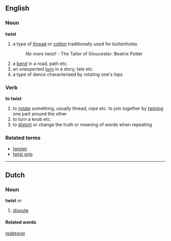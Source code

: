 ==English==
===Noun===
'''twist'''

#a type of [[thread]] or [[cotton]] traditionally used for buttonholes
#:''No more twist!'' - The Tailor of Gloucester: Beatrix Potter
#a [[bend]] in a road, path etc.
#an unexpected [[turn]] in a story, tale etc.
#a type of dance characterised by rotating one's hips

===Verb===
'''to twist'''

#to [[rotate]] something, usually thread, rope etc. to join together by [[twining]] one part around the other
#to turn a knob etc.
#to [[distort]] or change the truth or meaning of words when repeating


===Related terms===
*[[twister]]
*[[twist grip]]

----

==Dutch==
===Noun===
'''twist''' ''m''

# [[dispute]]

====Related words====
[[redetwist]]